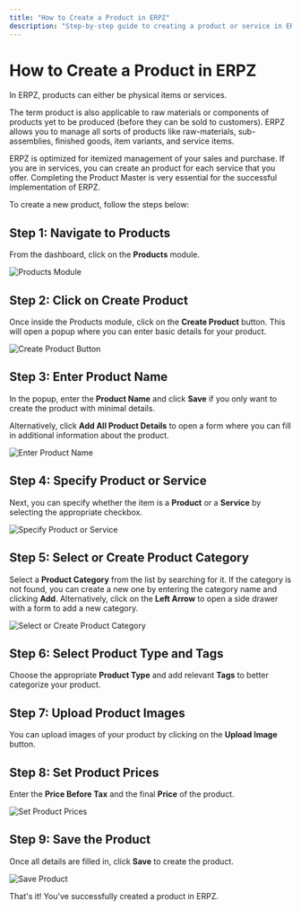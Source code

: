 ```yaml
---
title: "How to Create a Product in ERPZ"
description: "Step-by-step guide to creating a product or service in ERPZ, including adding categories, images, and pricing details."
---
```



# How to Create a Product in ERPZ

In ERPZ, products can either be physical items or services. 

The term product is also applicable to raw materials or components of products yet to be produced (before they can be sold to customers). ERPZ allows you to manage all sorts of products like raw-materials, sub-assemblies, finished goods, item variants, and service items.

ERPZ is optimized for itemized management of your sales and purchase. If you are in services, you can create an product for each service that you offer. Completing the Product Master is very essential for the successful implementation of ERPZ.

To create a new product, follow the steps below:

## Step 1: Navigate to Products
From the dashboard, click on the **Products** module.

![Products Module](/images/docs/products/productModule.png)

## Step 2: Click on Create Product
Once inside the Products module, click on the **Create Product** button. This will open a popup where you can enter basic details for your product.

![Create Product Button](/images/docs/products/productModule.png)

## Step 3: Enter Product Name
In the popup, enter the **Product Name** and click **Save** if you only want to create the product with minimal details.

Alternatively, click **Add All Product Details** to open a form where you can fill in additional information about the product.

![Enter Product Name](/images/docs/products/productPopup.png)

## Step 4: Specify Product or Service
Next, you can specify whether the item is a **Product** or a **Service** by selecting the appropriate checkbox.

![Specify Product or Service](/images/docs/products/productCheckbox.png)

## Step 5: Select or Create Product Category
Select a **Product Category** from the list by searching for it. If the category is not found, you can create a new one by entering the category name and clicking **Add**. Alternatively, click on the **Left Arrow** to open a side drawer with a form to add a new category.

![Select or Create Product Category](/images/docs/products/productCheckbox.png)

## Step 6: Select Product Type and Tags
Choose the appropriate **Product Type** and add relevant **Tags** to better categorize your product.

## Step 7: Upload Product Images
You can upload images of your product by clicking on the **Upload Image** button.

## Step 8: Set Product Prices
Enter the **Price Before Tax** and the final **Price** of the product.

![Set Product Prices](/images/docs/products/productPrice.png)

## Step 9: Save the Product
Once all details are filled in, click **Save** to create the product.

![Save Product](/images/docs/products/productPrice.png)

That's it! You've successfully created a product in ERPZ.


